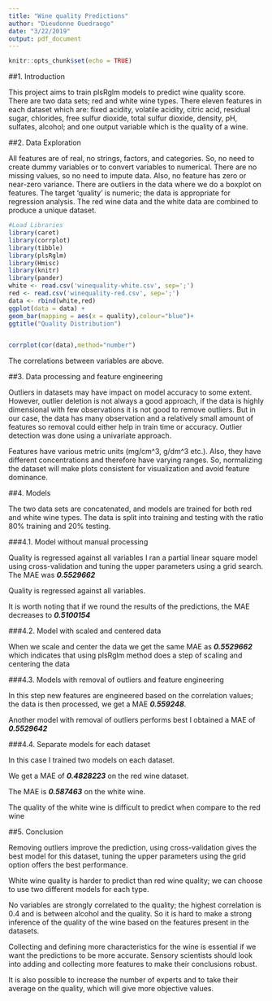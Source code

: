 ```yaml
---
title: "Wine quality Predictions"
author: "Dieudonne Ouedraogo"
date: "3/22/2019"
output: pdf_document
---
```


```r
knitr::opts_chunk$set(echo = TRUE)
```

##1. Introduction

This project aims to train plsRglm models to predict wine quality score. There are two data sets; red and white wine types. There eleven features in each dataset which are: fixed acidity, volatile acidity, citric acid, residual sugar, chlorides, free sulfur dioxide, total sulfur dioxide, density, pH, sulfates, alcohol; and one output variable which is the quality of a wine.


##2. Data Exploration




All features are of real, no strings, factors, and categories. So, no need to create dummy variables or to convert variables to numerical. There are no missing values, so no need to impute data. Also, no feature has zero or near-zero variance.
There are outliers in the data where we do a boxplot on features.
The target 'quality' is numeric; the data is appropriate for regression analysis.
The red wine data and the white data are combined to produce a unique dataset.

```r
#Load Libraries 
library(caret)
library(corrplot)
library(tibble)
library(plsRglm)
library(Hmisc)
library(knitr)
library(pander)
white <- read.csv('winequality-white.csv', sep=';')
red <- read.csv('winequality-red.csv', sep=';')
data <- rbind(white,red)
ggplot(data = data) +
geom_bar(mapping = aes(x = quality),colour="blue")+
ggtitle("Quality Distribution")


corrplot(cor(data),method="number")
```

The correlations between variables are above.


##3. Data processing and feature engineering

Outliers in datasets may have impact on model accuracy to some extent.
However, outlier deletion is not always a good approach, if the data is highly dimensional with few observations it is not good to remove outliers. But in our case, the data has many observation and a relatively small amount of features so removal could either help in train time or accuracy.
Outlier detection was done using a univariate approach.

Features have various metric units (mg/cm^3, g/dm^3 etc.). Also, they have different concentrations and therefore have varying ranges. So, normalizing the dataset will make plots consistent for visualization and avoid feature dominance.

##4. Models

The two data sets are concatenated, and models are trained for both red and white wine types. The data is split into training and testing with the ratio 80% training and 20% testing.

###4.1. Model without manual processing 

Quality is regressed against all variables 
I ran a partial linear square model using cross-validation and tuning the upper parameters using a grid search.
The MAE was 
***0.5529662*** 

Quality is regressed against all variables. 

It is worth noting that if we round the results of the predictions, the MAE decreases to
***0.5100154*** 

###4.2. Model with scaled and centered data

When we scale and center the data we get the same MAE as ***0.5529662***
which indicates that using plsRglm method does a step of scaling and centering the data

###4.3. Models  with removal of outliers and feature engineering 

In this step new features are engineered based on the correlation values; the data is then processed, we get a MAE ***0.559248***.

Another model with removal of outliers performs best 
I obtained a MAE of ***0.5529642***

###4.4. Separate models for each dataset 

In this case I trained two models on each dataset.

We get a MAE of ***0.4828223*** on the red wine dataset.

The  MAE  is  ***0.587463*** on the white wine.

The quality of the white wine is difficult to predict when compare to the red wine


##5. Conclusion

Removing outliers improve the prediction, using cross-validation gives the best model for this dataset, tuning the upper parameters using the grid option offers the best performance.

White wine quality is harder to predict than red wine quality; we can choose to use two different models for each type.

No variables are strongly correlated to the quality; the highest correlation is 0.4 and is between alcohol and the quality.
So it is hard to make a strong inference of the quality of the wine based on the features present in the datasets.

Collecting and defining more characteristics for the wine is essential if we want the predictions to be more accurate. Sensory scientists should look into adding and collecting more features to make their conclusions robust.

It is also possible to increase the number of experts and to take their average on the quality, which will give more objective values. 


